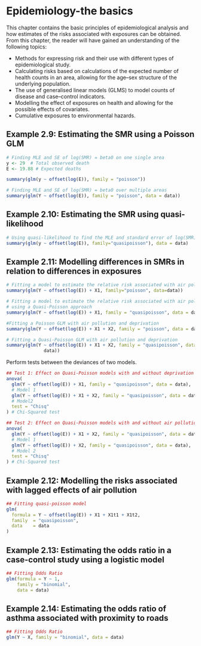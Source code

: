 # Epidemiology-the basics {#basics}

This chapter contains the basic principles of epidemiological analysis and how estimates of the risks associated with exposures can be obtained. From this chapter, the reader will have gained an understanding of the following topics:

- Methods for expressing risk and their use with different types of epidemiological study.
- Calculating risks based on calculations of the expected number of health counts in an area, allowing for the age--sex structure of the underlying population.
- The use of generalised linear models (GLMS) to model counts of disease and case--control indicators.
- Modelling the effect of exposures on health and allowing for the possible effects of covariates.
- Cumulative exposures to environmental hazards.


## Example 2.9: Estimating the SMR using a Poisson GLM {-}


```r

# Finding MLE and SE of log(SMR) = beta0 on one single area
y <- 29  # Total observed death
E <- 19.88 # Expected deaths

summary(glm(y ~ offset(log(E)), family = "poisson"))

```

```r
# Finding MLE and SE of log(SMR) = beta0 over multiple areas
summary(glm(Y ~ offset(log(E)), family = "poisson", data = data))

```


## Example 2.10: Estimating the SMR using quasi-likelihood {-}

```r
# Using quasi-likelihood to find the MLE and standard error of log(SMR) = beta0
summary(glm(y ~ offset(log(E)), family="quasipoisson"), data = data)

```


## Example 2.11: Modelling differences in SMRs in relation to differences in exposures {-}

```r
# Fitting a model to estimate the relative risk associated with air pollution
summary(glm(Y ~ offset(log(E)) + X1, family="poisson", data=data))

# Fitting a model to estimate the relative risk associated with air pollution 
# using a Quasi-Poisson approach
summary(glm(Y ~ offset(log(E)) + X1, family = "quasipoisson", data = data))

#Fitting a Poisson GLM with air pollution and deprivation
summary(glm(Y ~ offset(log(E)) + X1 + X2, family = "poisson", data = data))

# Fitting a Quasi-Poisson GLM with air pollution and deprivation
summary(glm(Y ~ offset(log(E)) + X1 + X2, family = "quasipoisson", data =
              data))

```

Perform tests between the deviances of two models.

```r

## Test 1: Effect on Quasi-Poisson models with and without deprivation
anova(
  glm(Y ~ offset(log(E)) + X1, family = "quasipoisson", data = data),
  # Model 1
  glm(Y ~ offset(log(E)) + X1 + X2, family = "quasipoisson", data = data),
  # Model2
  test = "Chisq"
) # Chi-Squared test

## Test 2: Effect on Quasi-Poisson models with and without air pollution
anova(
  glm(Y ~ offset(log(E)) + X1 + X2, family = "quasipoisson", data = data),
  # Model 1
  glm(Y ~ offset(log(E)) + X2, family = "quasipoisson", data = data),
  # Model 2
  test = "Chisq"
) # Chi-Squared test

```

## Example 2.12: Modelling the risks associated with lagged effects of air pollution {-}

```r
## Fitting quasi-poisson model
glm(
  formula = Y ~ offset(log(E)) + X1 + X1t1 + X1t2,
  family  = "quasipoisson",
  data    = data
)
```

## Example 2.13: Estimating the odds ratio in a case-control study using a logistic model {-}  

```r
## Fitting Odds Ratio
glm(formula = Y ~ 1,
    family = "binomial",
    data = data)
```

## Example 2.14: Estimating the odds ratio of asthma associated with proximity to roads {-}

```r
## Fitting Odds Ratio
glm(Y ~ X, family = "binomial", data = data)

```



